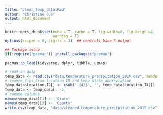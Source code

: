 ```yaml
---
title: "clean_temp_data.Rmd"
author: "Christine Guo" 
output: html_document
---
```


```r
knitr::opts_chunk$set(echo = T, cache = T, fig.width=8, fig.height=4,
                      warning = F)
options(scipen = 0, digits = 3)  ## controls base R output

## Package setup
if(!require("pacman")) install.packages("pacman")

pacman::p_load(tidyverse, dplyr, tibble, usmap)
```

```r
# read in data
temp_data <- read.csv("data/temperature_precipitation_2019.csv", header = TRUE, stringsAsFactors = F)
# remove fips from location ID and keep state abbreviation 
temp_data$Location.ID[] <- gsub('.{4}$', '', temp_data$Location.ID[])
temp_data <- temp_data[, -1]
# rename columns
names(temp_data)[1] <- 'State'
names(temp_data)[2] <- 'County'
write.csv(temp_data, "data/cleaned_temperature_precipitation_2019.csv")
```

